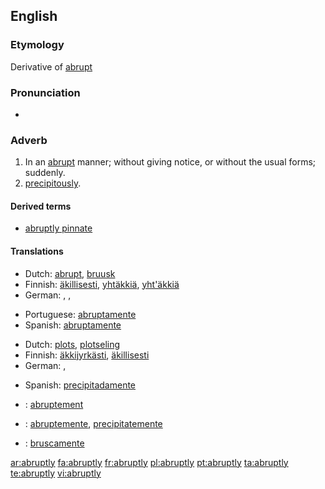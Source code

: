 ==English==

===Etymology===
Derivative of [[abrupt]]

===Pronunciation===
*{{audio|en-us-abruptly.ogg|Audio (US)}}

===Adverb===
{{en-adv}}

# In an [[abrupt]] manner; without giving notice, or without the usual forms; suddenly.
# [[precipitously]].

====Derived terms====
*[[abruptly pinnate]]

====Translations====
{{trans-top|in an abrupt manner}}
* Dutch: [[abrupt]], [[bruusk]]
* Finnish: [[äkillisesti]], [[yhtäkkiä]], [[yht'äkkiä]]
* German: {{t+|de|abrupt}}, {{t+|de|plötzlich}}, {{t+|de|unerwartet}}
{{trans-mid}}
* Portuguese: [[abruptamente]]
* Spanish: [[abruptamente]]
{{trans-bottom}}

{{trans-top|precipitously}}
* Dutch: [[plots]], [[plotseling]]
* Finnish: [[äkkijyrkkä|äkkijyrkästi]], [[äkillinen|äkillisesti]]
* German: {{t+|de|abgerissen}}, {{t+|de|abschüssig}}
{{trans-mid}}
* Spanish: [[precipitadamente]]
{{trans-bottom}}

{{checktrans-top}}
*{{ttbc|French}}: [[abruptement]]
{{trans-mid}}
*{{ttbc|Interlingua}}: [[abruptemente]], [[precipitatemente]]
*{{ttbc|Italian}}: [[bruscamente]]
{{trans-bottom}}

[[ar:abruptly]]
[[fa:abruptly]]
[[fr:abruptly]]
[[pl:abruptly]]
[[pt:abruptly]]
[[ta:abruptly]]
[[te:abruptly]]
[[vi:abruptly]]